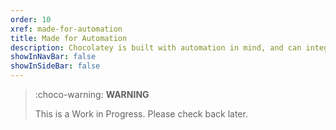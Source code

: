 ---
order: 10
xref: made-for-automation
title: Made for Automation
description: Chocolatey is built with automation in mind, and can integrate into any workflow
showInNavBar: false
showInSideBar: false
---

> :choco-warning: **WARNING**
>
> This is a Work in Progress. Please check back later.